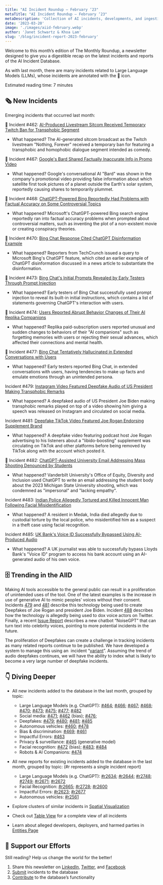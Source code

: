 ```yaml
---
title: "AI Incident Roundup – February ‘23"
metaTitle: "AI Incident Roundup – February ‘23"
metaDescription: 'Collection of AI incidents, developments, and ingestion in February of 2023, providing a digestible recap on the latest incidents and reports of the AIID.'
date: '2023-03-20'
image: './images/aiid-february.webp'
author: 'Janet Schwartz & Khoa Lam'
slug: '/blog/incident-report-2023-february'
---
```


Welcome to this month’s edition of The Monthly Roundup, a newsletter designed to give you a digestible recap on the latest incidents and reports of the AI Incident Database.

As with last month, there are many incidents related to Large Language Models (LLMs), whose incidents are annotated with the 💬 icon.

Estimated reading time: 7 minutes

## 🗞️ New Incidents

Emerging incidents that occurred last month:

💬 Incident #462: [AI-Produced Livestream Sitcom Received Temporary Twitch Ban for Transphobic Segment](/cite/462)

- What happened? The AI-generated sitcom broadcast as the Twitch livestream "Nothing, Forever" received a temporary ban for featuring a transphobic and homophobic dialogue segment intended as comedy.

💬 Incident #467: [Google's Bard Shared Factually Inaccurate Info in Promo Video](/cite/467)

- What happened? Google's conversational AI "Bard" was shown in the company's promotional video providing false information about which satellite first took pictures of a planet outside the Earth's solar system, reportedly causing shares to temporarily plummet.

💬 Incident #468: [ChatGPT-Powered Bing Reportedly Had Problems with Factual Accuracy on Some Controversial Topics](/cite/468)

- What happened? Microsoft's ChatGPT-powered Bing search engine reportedly ran into factual accuracy problems when prompted about controversial matters, such as inventing the plot of a non-existent movie or creating conspiracy theories.

💬 Incident #470: [Bing Chat Response Cited ChatGPT Disinformation Example](/cite/470)

- What happened? Reporters from TechCrunch issued a query to Microsoft Bing's ChatGPT feature, which cited an earlier example of ChatGPT disinformation discussed in a news article to substantiate the disinformation.

💬 Incident #473: [Bing Chat's Initial Prompts Revealed by Early Testers Through Prompt Injection](/cite/473)

- What happened? Early testers of Bing Chat successfully used prompt injection to reveal its built-in initial instructions, which contains a list of statements governing ChatGPT's interaction with users.

💬 Incident #474: [Users Reported Abrupt Behavior Changes of Their AI Replika Companions](/cite/474)

- What happened? Replika paid-subscription users reported unusual and sudden changes to behaviors of their "AI companions" such as forgetting memories with users or rejecting their sexual advances, which affected their connections and mental health.

💬 Incident #477: [Bing Chat Tentatively Hallucinated in Extended Conversations with Users](/cite/477)

- What happened? Early testers reported Bing Chat, in extended conversations with users, having tendencies to make up facts and emulate emotions through an unintended persona.

Incident #479: [Instagram Video Featured Deepfake Audio of US President Making Transphobic Remarks](/cite/479)

- What happened? A deepfaked audio of US President Joe Biden making transphobic remarks played on top of a video showing him giving a speech was released on Instagram and circulated on social media.

Incident #481: [Deepfake TikTok Video Featured Joe Rogan Endorsing Supplement Brand](/cite/481)

- What happened? A deepfake video featuring podcast host Joe Rogan advertising to his listeners about a "libido-boosting" supplement was circulating on TikTok and other platforms before being removed by TikTok along with the account which posted it.

💬 Incident #482: [ChatGPT-Assisted University Email Addressing Mass Shooting Denounced by Students](/cite/482)

- What happened? Vanderbilt University's Office of Equity, Diversity and Inclusion used ChatGPT to write an email addressing the student body about the 2023 Michigan State University shooting, which was condemned as "impersonal" and "lacking empathy".

Incident #483: [Indian Police Allegedly Tortured and Killed Innocent Man Following Facial Misidentification](/cite/483)

- What happened? A resident in Medak, India died allegedly due to custodial torture by the local police, who misidentified him as a suspect in a theft case using facial recognition.

Incident #485: [UK Bank's Voice ID Successfully Bypassed Using AI-Produced Audio](/cite/485)

- What happened? A UK journalist was able to successfully bypass Lloyds Bank's "Voice ID" program to access his bank account using an AI-generated audio of his own voice.

## 🗄 Trending in the AIID

Making AI tools accessible to the general public can result in a proliferation of unintended uses of the tool. One of the latest examples is the increase in use of generative AI to mimic peoples’ voices without their consent. Incidents [479](/cite/479) and [481](/cite/481) describe this technology being used to create Deepfakes of Joe Rogan and president Joe Biden. Incident [488](/cite/488) describes how the technology is allegedly being used to dox voice actors on Twitter. Finally, a recent [Issue Report](/reports/2639) describes a new chatbot “NoiseGPT” that can turn text into celebrity voices, pointing to more potential incidents in the future.

The proliferation of Deepfakes can create a challenge in tracking incidents as many related reports continue to be published. We have developed a system to manage this using an  incident “[variant](/blog/incidents-issues-variants)”. Assuming the trend of audio deepfakes continues, we will have the ability to index what is likely to become a very large number of deepfake incidents.

## 👇 Diving Deeper

- All new incidents added to the database in the last month, grouped by topic:

  - Large Language Models (e.g. ChatGPT): [#464](/cite/464); [#466](/cite/466/); [#467](/cite/467); [#468](/cite/468); [#470](/cite/470); [#473](/cite/473); [#475](/cite/475); [#477](/cite/477); [#482](/cite/482)
  - Social media: [#471](/cite/471); [#462](/cite/462) (bias); [#476](/cite/476);
  - Deepfakes: [#479](/cite/479); [#480](/cite/480); [#481](/cite/481); [#485](/cite/485)
  - Autonomous vehicles: [#460](/cite/460); [#478](/cite/478)
  - Bias & discrimination: [#469](/cite/469); [#461](/cite/461/)
  - Impactful Errors: [#463](/cite/463)
  - Privacy & surveillance: [#465](/cite/465) (generative model)
  - Facial recognition: [#472](/cite/472) (bias); [#483](/cite/483); [#484](/cite/484)
  - Robots & AI Companions: [#474](/cite/474)

- All new reports for existing incidents added to the database in the last month, grouped by topic: (#r represents a single incident report)

  - Large Language Models (e.g. ChatGPT): [#r2634](/cite/339/#r2634); [#r2644](/cite/420/#r2644); [#r2748](/cite/443/#r2748); [#2749](/cite/443/#r2749); [#r2671](/cite/475/#r2671); [#r2672](/cite/475/#r2672)
  - Facial Recognition: [#r2665](/cite/430/#r2665); [#r2728](/cite/430/#r2728); [#r2600](/cite/430/#r2600)
  - Impactful Errors: [#r2623](/cite/112/#r2623); [#r2677](/cite/446/#r2677)
  - Autonomous vehicles: [#r2561](/cite/459/#r2561)

- Explore clusters of similar incidents in [Spatial Visualization](/summaries/spatial)
- Check out [Table View](/apps/incidents) for a complete view of all incidents
- Learn about alleged developers, deployers, and harmed parties in [Entities Page](/entities)

## 🦾 Support our Efforts

Still reading? Help us change the world for the better!

1.  Share this newsletter on [LinkedIn](https://www.linkedin.com/company/responsible-ai-collaborative), [Twitter](https://twitter.com/IncidentsDB), and [Facebook](https://www.facebook.com/IncidentsDB)
2.  [Submit](/apps/submit) incidents to the database
3.  [Contribute](https://github.com/responsible-ai-collaborative/aiid) to the database’s functionality

